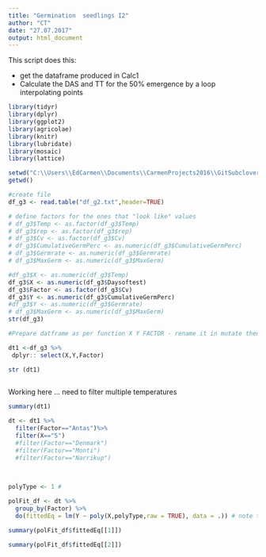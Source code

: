 ```yaml
---
title: "Germination  seedlings I2"
author: "CT"
date: "27.07.2017"
output: html_document
---
```


This script does this:

- get the dataframe produced in Calc1  
- Calculate the DAS and TT for the 50% emergence by a loop interpolating points


```r
library(tidyr)
library(dplyr)
library(ggplot2)
library(agricolae)
library(knitr)
library(lubridate)
library(mosaic)
library(lattice)
```


```r
setwd("C:\\Users\\EdCarmen\\Documents\\CarmenProjects2016\\GitSubclover\\Germ")
getwd()

#create file
df_g3 <- read.table("df_g2.txt",header=TRUE)

# define factors for the ones that "look like" values
# df_g3$Temp <- as.factor(df_g3$Temp)
# df_g3$rep <- as.factor(df_g3$rep)
# df_g3$Cv <- as.factor(df_g3$Cv)
# df_g3$CumulativeGermPerc <- as.numeric(df_g3$CumulativeGermPerc)
# df_g3$Germrate <- as.numeric(df_g3$Germrate)
# df_g3$MaxGerm <- as.numeric(df_g3$MaxGerm)

#df_g3$X <- as.numeric(df_g3$Temp)
df_g3$X <- as.numeric(df_g3$Daysoftest)
df_g3$Factor <- as.factor(df_g3$Cv)
df_g3$Y <- as.numeric(df_g3$CumulativeGermPerc)
#df_g3$Y <- as.numeric(df_g3$Germrate)
# df_g3$MaxGerm <- as.numeric(df_g3$MaxGerm)
str(df_g3)

```


```r

#Prepare datframe as per function X Y FACTOR - rename it in mutate then select columns of interest 

dt1 <-df_g3 %>%
 dplyr:: select(X,Y,Factor)

str (dt1)
 


```

Working here ... need to filter multiple temperatures 

```r

summary(dt1)

dt <- dt1 %>%
  filter(Factor=="Antas")%>%
  filter(X=="5")
  #filter(Factor=="Denmark")
  #filter(Factor=="Monti")
  #filter(Factor=="Narrikup")
  
  


```



```r

polyType <- 1 # 

polFit_df <- dt %>%
  group_by(Factor) %>%
  do(fittedEq = lm(Y ~ poly(X,polyType,raw = TRUE), data = .)) # note that raw is TRUE not to get orthogonal coeff


```




```r

summary(polFit_df$fittedEq[[1]])

```



```r
summary(polFit_df$fittedEq[[2]])
```

